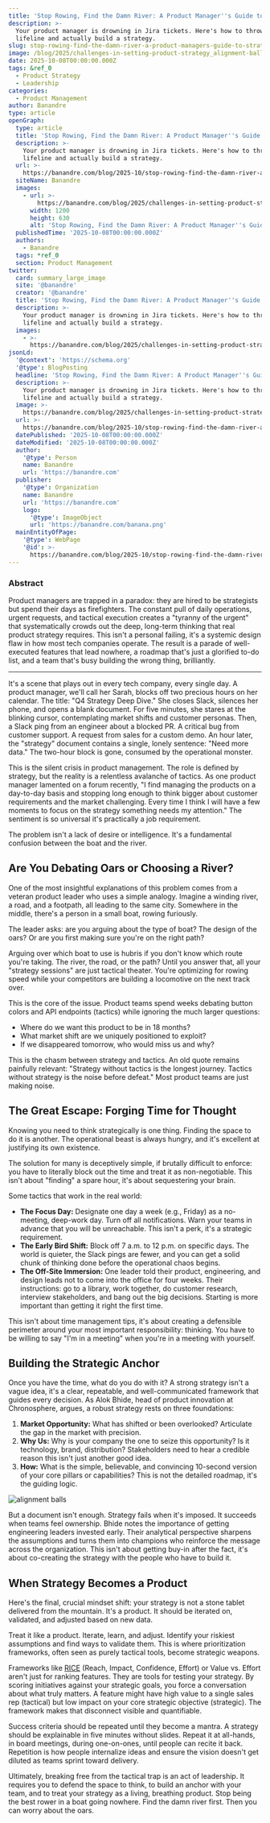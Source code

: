 ```yaml
---
title: 'Stop Rowing, Find the Damn River: A Product Manager''s Guide to Strategy'
description: >-
  Your product manager is drowning in Jira tickets. Here's how to throw them a
  lifeline and actually build a strategy.
slug: stop-rowing-find-the-damn-river-a-product-managers-guide-to-strategy
image: /blog/2025/challenges-in-setting-product-strategy_alignment-balls.webp
date: 2025-10-08T00:00:00.000Z
tags: &ref_0
  - Product Strategy
  - Leadership
categories:
  - Product Management
author: Banandre
type: article
openGraph:
  type: article
  title: 'Stop Rowing, Find the Damn River: A Product Manager''s Guide to Strategy'
  description: >-
    Your product manager is drowning in Jira tickets. Here's how to throw them a
    lifeline and actually build a strategy.
  url: >-
    https://banandre.com/blog/2025-10/stop-rowing-find-the-damn-river-a-product-managers-guide-to-strategy
  siteName: Banandre
  images:
    - url: >-
        https://banandre.com/blog/2025/challenges-in-setting-product-strategy_alignment-balls.webp
      width: 1200
      height: 630
      alt: 'Stop Rowing, Find the Damn River: A Product Manager''s Guide to Strategy'
  publishedTime: '2025-10-08T00:00:00.000Z'
  authors:
    - Banandre
  tags: *ref_0
  section: Product Management
twitter:
  card: summary_large_image
  site: '@banandre'
  creator: '@banandre'
  title: 'Stop Rowing, Find the Damn River: A Product Manager''s Guide to Strategy'
  description: >-
    Your product manager is drowning in Jira tickets. Here's how to throw them a
    lifeline and actually build a strategy.
  images:
    - >-
      https://banandre.com/blog/2025/challenges-in-setting-product-strategy_alignment-balls.webp
jsonLd:
  '@context': 'https://schema.org'
  '@type': BlogPosting
  headline: 'Stop Rowing, Find the Damn River: A Product Manager''s Guide to Strategy'
  description: >-
    Your product manager is drowning in Jira tickets. Here's how to throw them a
    lifeline and actually build a strategy.
  image: >-
    https://banandre.com/blog/2025/challenges-in-setting-product-strategy_alignment-balls.webp
  url: >-
    https://banandre.com/blog/2025-10/stop-rowing-find-the-damn-river-a-product-managers-guide-to-strategy
  datePublished: '2025-10-08T00:00:00.000Z'
  dateModified: '2025-10-08T00:00:00.000Z'
  author:
    '@type': Person
    name: Banandre
    url: 'https://banandre.com'
  publisher:
    '@type': Organization
    name: Banandre
    url: 'https://banandre.com'
    logo:
      '@type': ImageObject
      url: 'https://banandre.com/banana.png'
  mainEntityOfPage:
    '@type': WebPage
    '@id': >-
      https://banandre.com/blog/2025-10/stop-rowing-find-the-damn-river-a-product-managers-guide-to-strategy
---
```


### Abstract

Product managers are trapped in a paradox: they are hired to be strategists but spend their days as firefighters. The constant pull of daily operations, urgent requests, and tactical execution creates a "tyranny of the urgent" that systematically crowds out the deep, long-term thinking that real product strategy requires. This isn't a personal failing, it's a systemic design flaw in how most tech companies operate. The result is a parade of well-executed features that lead nowhere, a roadmap that's just a glorified to-do list, and a team that's busy building the wrong thing, brilliantly.

---

It's a scene that plays out in every tech company, every single day. A product manager, we'll call her Sarah, blocks off two precious hours on her calendar. The title: "Q4 Strategy Deep Dive." She closes Slack, silences her phone, and opens a blank document. For five minutes, she stares at the blinking cursor, contemplating market shifts and customer personas. Then, a Slack ping from an engineer about a blocked PR. A critical bug from customer support. A request from sales for a custom demo. An hour later, the "strategy" document contains a single, lonely sentence: "Need more data." The two-hour block is gone, consumed by the operational monster.

This is the silent crisis in product management. The role is defined by strategy, but the reality is a relentless avalanche of tactics. As one product manager lamented on a forum recently, "I find managing the products on a day-to-day basis and stopping long enough to think bigger about customer requirements and the market challenging. Every time I think I will have a few moments to focus on the strategy something needs my attention." The sentiment is so universal it's practically a job requirement.

The problem isn't a lack of desire or intelligence. It's a fundamental confusion between the boat and the river.

## Are You Debating Oars or Choosing a River?

One of the most insightful explanations of this problem comes from a veteran product leader who uses a simple analogy. Imagine a winding river, a road, and a footpath, all leading to the same city. Somewhere in the middle, there's a person in a small boat, rowing furiously.

The leader asks: are you arguing about the type of boat? The design of the oars? Or are you first making sure you're on the right path?

Arguing over which boat to use is hubris if you don't know which route you're taking. The river, the road, or the path? Until you answer that, all your "strategy sessions" are just tactical theater. You're optimizing for rowing speed while your competitors are building a locomotive on the next track over.

This is the core of the issue. Product teams spend weeks debating button colors and API endpoints (tactics) while ignoring the much larger questions:
*   Where do we want this product to be in 18 months?
*   What market shift are we uniquely positioned to exploit?
*   If we disappeared tomorrow, who would miss us and why?

This is the chasm between strategy and tactics. An old quote remains painfully relevant: "Strategy without tactics is the longest journey. Tactics without strategy is the noise before defeat." Most product teams are just making noise.

## The Great Escape: Forging Time for Thought

Knowing you need to think strategically is one thing. Finding the space to do it is another. The operational beast is always hungry, and it's excellent at justifying its own existence.

The solution for many is deceptively simple, if brutally difficult to enforce: you have to literally block out the time and treat it as non-negotiable. This isn't about "finding" a spare hour, it's about sequestering your brain.

Some tactics that work in the real world:
*   **The Focus Day:** Designate one day a week (e.g., Friday) as a no-meeting, deep-work day. Turn off all notifications. Warn your teams in advance that you will be unreachable. This isn't a perk, it's a strategic requirement.
*   **The Early Bird Shift:** Block off 7 a.m. to 12 p.m. on specific days. The world is quieter, the Slack pings are fewer, and you can get a solid chunk of thinking done before the operational chaos begins.
*   **The Off-Site Immersion:** One leader told their product, engineering, and design leads not to come into the office for four weeks. Their instructions: go to a library, work together, do customer research, interview stakeholders, and bang out the big decisions. Starting is more important than getting it right the first time.

This isn't about time management tips, it's about creating a defensible perimeter around your most important responsibility: thinking. You have to be willing to say "I'm in a meeting" when you're in a meeting with yourself.

## Building the Strategic Anchor

Once you have the time, what do you do with it? A strong strategy isn't a vague idea, it's a clear, repeatable, and well-communicated framework that guides every decision. As Alok Bhide, head of product innovation at Chronosphere, argues, a robust strategy rests on three foundations:

1.  **Market Opportunity:** What has shifted or been overlooked? Articulate the gap in the market with precision.
2.  **Why Us:** Why is your company the one to seize this opportunity? Is it technology, brand, distribution? Stakeholders need to hear a credible reason this isn't just another good idea.
3.  **How:** What is the simple, believable, and convincing 10-second version of your core pillars or capabilities? This is not the detailed roadmap, it's the guiding logic.

![alignment balls](challenges-in-setting-product-strategy_alignment-balls.jpg)

But a document isn't enough. Strategy fails when it's imposed. It succeeds when teams feel ownership. Bhide notes the importance of getting engineering leaders invested early. Their analytical perspective sharpens the assumptions and turns them into champions who reinforce the message across the organization. This isn't about getting buy-in after the fact, it's about co-creating the strategy with the people who have to build it.

## When Strategy Becomes a Product

Here's the final, crucial mindset shift: your strategy is not a stone tablet delivered from the mountain. It's a product. It should be iterated on, validated, and adjusted based on new data.

Treat it like a product. Iterate, learn, and adjust. Identify your riskiest assumptions and find ways to validate them. This is where prioritization frameworks, often seen as purely tactical tools, become strategic weapons.

Frameworks like [RICE](https://www.tempo.io/guides/product-prioritization-techniques-product-managers#1.-rice) (Reach, Impact, Confidence, Effort) or Value vs. Effort aren't just for ranking features. They are tools for testing your strategy. By scoring initiatives against your strategic goals, you force a conversation about what truly matters. A feature might have high value to a single sales rep (tactical) but low impact on your core strategic objective (strategic). The framework makes that disconnect visible and quantifiable.

Success criteria should be repeated until they become a mantra. A strategy should be explainable in five minutes without slides. Repeat it at all-hands, in board meetings, during one-on-ones, until people can recite it back. Repetition is how people internalize ideas and ensure the vision doesn't get diluted as teams sprint toward delivery.

Ultimately, breaking free from the tactical trap is an act of leadership. It requires you to defend the space to think, to build an anchor with your team, and to treat your strategy as a living, breathing product. Stop being the best rower in a boat going nowhere. Find the damn river first. Then you can worry about the oars.
